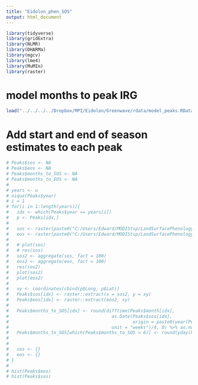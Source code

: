 ```yaml
---
title: "Eidolon_phen_SOS"
output: html_document
---
```

```r
library(tidyverse)
library(gridExtra)
library(NLMR)
library(DHARMa)
library(mgcv)
library(lme4)
library(MuMIn)
library(raster)
```


# model months to peak IRG
```r
load("../../../../Dropbox/MPI/Eidolon/Greenwave/rdata/model_peaks.RData")
```

# Add start and end of season estimates to each peak
```r
# Peaks$sos <- NA
# Peaks$eos <- NA
# Peaks$months_to_SOS <- NA
# Peaks$months_to_EOS <- NA
# 
# years <- u
# nique(Peaks$year)
# i = 1
# for(i in 1:length(years)){
#   idx <- which(Peaks$year == years[i])
#   p <- Peaks[idx,]
# 
#   sos <- raster(paste0("C:/Users/Edward/MODIStsp/LandSurfacePhenology_Adole2019/SOS_YEARS/", years[i], "_SOS_DOY.tif"))
#   eos <- raster(paste0("C:/Users/Edward/MODIStsp/LandSurfacePhenology_Adole2019/EOS_YEARS/", years[i], "_EOS_DOY.tif"))
# 
#   # plot(sos)
#   # res(sos)
#   sos2 <- aggregate(sos, fact = 100)
#   eos2 <- aggregate(eos, fact = 100)
#   res(sos2)
#   plot(sos2)
#   plot(eos2)
# 
#   xy <- coordinates(cbind(p$Long, p$Lat))
#   Peaks$sos[idx] <- raster::extract(x = sos2, y = xy)
#   Peaks$eos[idx] <- raster::extract(eos2, xy)
# 
#   Peaks$months_to_SOS[idx] <- round(difftime(Peaks$month[idx],
#                                       as.Date(Peaks$sos[idx],
#                                               origin = paste0(year(Peaks$month),"-01-01")),
#                                       unit = "weeks")/4, 0) %>% as.numeric
#   Peaks$months_to_SOS[which(Peaks$months_to_SOS > 6)] <- round(yday(Peaks$month) - Peaks$sos)
# 
# 
#   sos <- {}
#   eos <- {}
# }
# 
# hist(Peaks$eos)
# hist(Peaks$sos)

```